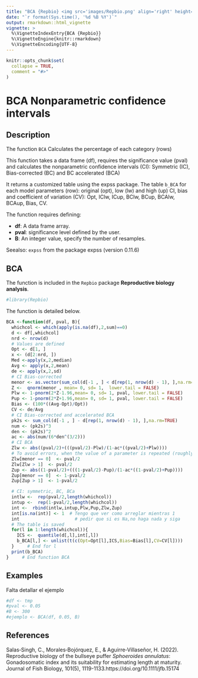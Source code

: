 ---
title: "BCA {Repbio} <img src='images/Repbio.png' align='right' height='20%' width='20%'/>"
date: "`r format(Sys.time(), '%d %B %Y')`"
output: rmarkdown::html_vignette
vignette: >
  %\VignetteIndexEntry{BCA {Repbio}}
  %\VignetteEngine{knitr::rmarkdown}
  %\VignetteEncoding{UTF-8}
---

```{r, include = FALSE}
knitr::opts_chunk$set(
  collapse = TRUE,
  comment = "#>"
)
```

# BCA Nonparametric confidence intervals

## Description

The function `BCA` Calculates the percentage of each category (rows) 


This function takes a data frame (df), requires the significance
value (pval) and calculates the nonparametric confidence
intervals (CI): Symmetric (IC), Bias-corrected (BC) and BC accelerated (BCA)

It returns a customized table using the expss package. The table
`b_BCA` for each model parameters (row): original (opt), low (lw) 
and high (up) CI, bias and coefficient of variation (CV): Opt, IClw,
ICup, BClw, BCup, BCAlw, BCAup, Bias, CV.


The function requires defining:


 * **df**: A data frame array.  
 * **pval**: significance level defined by the user.
 * **B**: An integer value, specify the number of resamples.


Seealso: `expss` from the package expss (version 0.11.6)


## BCA

The function is included in the `Repbio` package **Reproductive biology analysis**.


```{r setup}
#library(Repbio)
```


The function is detailed below.

```{r, warning=FALSE, message=FALSE}
BCA <-function(df, pval, B){
  whichcol <- which(apply(is.na(df),2,sum)==0)
  d <- df[,whichcol]
  nrd <- nrow(d)
  # Values are defined
  Opt <- d[1, ]
  x <- (d[2:nrd, ])
  Med <-apply(x,2,median)
  Avg <- apply(x,2,mean)
  de <- apply(x,2,sd)
  # CI Bias-corrected
  menor <- as.vector(sum_col(d[-1 , ] < d[rep(1, nrow(d) - 1), ],na.rm=TRUE)/B )
  Z <-  qnorm(menor , mean= 0, sd= 1,  lower.tail = FALSE)
  Plw <- 1-pnorm(2*Z-1.96,mean= 0, sd= 1, pval, lower.tail = FALSE)
  Pup <- 1-pnorm(2*Z+1.96,mean= 0, sd= 1, pval, lower.tail = FALSE)
  Bias <- (100*((Avg-Opt)/Opt))
  CV <- de/Avg
  # CI Bias-corrected and accelerated BCA
  pk2s <- sum_col(d[-1 , ] - d[rep(1, nrow(d) - 1), ],na.rm=TRUE)
  num <- (pk2s)^3
  den <- (pk2s)^2
  ac <- abs(num/(6*den^(3/2)))
  # CI BCA
  Zlw <- abs((pval/2)+(((pval/2)-Plw)/(1-ac*((pval/2)+Plw))))
  # To avoid errors, when the value of a parameter is repeated (roughly)
  Zlw[menor == 0]  <- pval/2
  Zlw[Zlw > 1]  <- pval/2
  Zup <- abs((1-pval/2)+(((1-pval/2)-Pup)/(1-ac*((1-pval/2)+Pup))))
  Zup[menor == 0]  <- 1-pval/2
  Zup[Zup > 1]  <- 1-pval/2

  # CI: symmetric, BC, BCa
  intlw <-  rep(pval/2,length(whichcol))
  intup <-  rep(1-pval/2,length(whichcol))
  int <-  rbind(intlw,intup,Plw,Pup,Zlw,Zup)
  int[is.na(int)] <- 1  # Tengo que ver como arreglar mientras 1
  int                     # pedir que si es Na,no haga nada y siga
  # The table is saved
  for(l in 1:length(whichcol)){
    ICS <-  quantile(d[,l],int[,l])
    b_BCA[l,] <- unlist(t(c(Opt=Opt[l],ICS,Bias=Bias[l],CV=CV[l])))
  }     # End for l
  print(b_BCA)
}     # End function BCA
```


## Examples

Falta detallar el ejemplo

```{r, warning=FALSE, message=FALSE}
#df <- tmp
#pval <- 0.05
#B <- 300
#ejemplo <- BCA(df, 0.05, B)
```


## References

Salas‐Singh, C., Morales‐Bojórquez, E., & Aguirre‐Villaseñor, H. (2022). Reproductive biology of the bullseye puffer *Sphoeroides annulatus*: Gonadosomatic index and its suitability for estimating length at maturity. Journal of Fish Biology, 101(5), 1119-1133.https://doi.org/10.1111/jfb.15174
